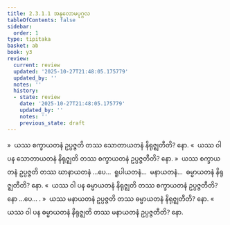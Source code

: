 ```yaml
---
title: 2.3.1.1 အနုလောမပုဂ္ဂလ
tableOfContents: false
sidebar:
  order: 1
type: tipitaka
basket: ab
book: y3
review:
  current: review
  updated: '2025-10-27T21:48:05.175779'
  updated_by: ''
  notes: ''
  history:
  - state: review
    date: '2025-10-27T21:48:05.175779'
    updated_by: ''
    notes: ''
    previous_state: draft
---
```



<ReviewStatus review={frontmatter.review} showDetails={true} />

<HypothesisAnnotation frontmatter={frontmatter} />

<DynamicBreadcrumb />

<Division number="199" book="y3" e="ch" v="33" p="169">

<Paragraph number="1598" book="y3">
»  ယဿ စက္ခာယတနံ ဥပ္ပဇ္ဇတိ တဿ သောတာယတနံ နိရုဇ္ဈတီတိ? နော.
</Paragraph>

<Paragraph number="1599" book="y3">
«  ယဿ ဝါ ပန သောတာယတနံ နိရုဇ္ဈတိ တဿ စက္ခာယတနံ ဥပ္ပဇ္ဇတီတိ? နော.
</Paragraph>

<Paragraph number="1600" book="y3">
»  ယဿ စက္ခာယတနံ ဥပ္ပဇ္ဇတိ တဿ ဃာနာယတနံ …ပေ…  ရူပါယတနံ…  မနာယတနံ…  ဓမ္မာယတနံ နိရုဇ္ဈတီတိ? နော.
</Paragraph>

<Paragraph number="1601" book="y3">
«  ယဿ ဝါ ပန ဓမ္မာယတနံ နိရုဇ္ဈတိ တဿ စက္ခာယတနံ ဥပ္ပဇ္ဇတီတိ? နော …ပေ… .
</Paragraph>

</Division>
<Division number="200" book="y3" e="ch" v="33" p="170">

<Paragraph number="1602" book="y3">
»  ယဿ မနာယတနံ ဥပ္ပဇ္ဇတိ တဿ ဓမ္မာယတနံ နိရုဇ္ဈတီတိ? နော.
</Paragraph>

<Paragraph number="1603" book="y3">
«  ယဿ ဝါ ပန ဓမ္မာယတနံ နိရုဇ္ဈတိ တဿ မနာယတနံ ဥပ္ပဇ္ဇတီတိ? နော.
</Paragraph>
</Division>